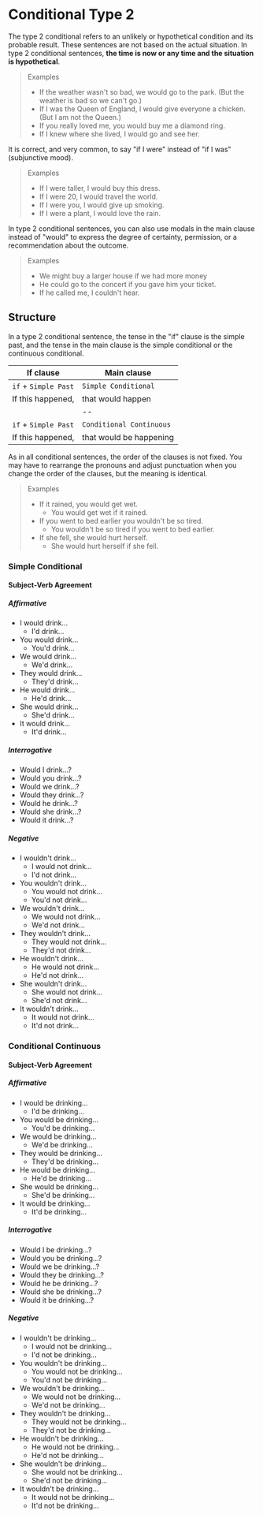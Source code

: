 # Conditional Type 2

The type 2 conditional refers to an unlikely or hypothetical condition and its probable result. These sentences are not based on the actual situation. In type 2 conditional sentences, **the time is now or any time and the situation is hypothetical**.

> Examples
>
> - If the weather wasn't so bad, we would go to the park. (But the weather is bad so we can't go.)
> - If I was the Queen of England, I would give everyone a chicken. (But I am not the Queen.)
> - If you really loved me, you would buy me a diamond ring.
> - If I knew where she lived, I would go and see her.

It is correct, and very common, to say "if I were" instead of "if I was" (subjunctive mood).

> Examples
>
> - If I were taller, I would buy this dress.
> - If I were 20, I would travel the world.
> - If I were you, I would give up smoking.
> - If I were a plant, I would love the rain.

In type 2 conditional sentences, you can also use modals in the main clause instead of "would" to express the degree of certainty, permission, or a recommendation about the outcome.

> Examples
>
> - We might buy a larger house if we had more money
> - He could go to the concert if you gave him your ticket.
> - If he called me, I couldn't hear.

## Structure

In a type 2 conditional sentence, the tense in the "if" clause is the simple past, and the tense in the main clause is the simple conditional or the continuous conditional.

| If clause            | Main clause              |
| -------------------- | ------------------------ |
| `if` + `Simple Past` | `Simple Conditional`     |
| If this happened,    | that would happen        |
|                      | --                       |
| `if` + `Simple Past` | `Conditional Continuous` |
| If this happened,    | that would be happening  |

As in all conditional sentences, the order of the clauses is not fixed. You may have to rearrange the pronouns and adjust punctuation when you change the order of the clauses, but the meaning is identical.

> Examples
>
> - If it rained, you would get wet.
>   - You would get wet if it rained.
> - If you went to bed earlier you wouldn't be so tired.
>   - You wouldn't be so tired if you went to bed earlier.
> - If she fell, she would hurt herself.
>   - She would hurt herself if she fell.

### Simple Conditional

#### Subject-Verb Agreement

##### Affirmative

- I would drink...
  - I'd drink...
- You would drink...
  - You'd drink...
- We would drink...
  - We'd drink...
- They would drink...
  - They'd drink...
- He would drink...
  - He'd drink...
- She would drink...
  - She'd drink...
- It would drink...
  - It'd drink...

##### Interrogative

- Would I drink...?
- Would you drink...?
- Would we drink...?
- Would they drink...?
- Would he drink...?
- Would she drink...?
- Would it drink...?

##### Negative

- I wouldn't drink...
  - I would not drink...
  - I'd not drink...
- You wouldn't drink...
  - You would not drink...
  - You'd not drink...
- We wouldn't drink...
  - We would not drink...
  - We'd not drink...
- They wouldn't drink...
  - They would not drink...
  - They'd not drink...
- He wouldn't drink...
  - He would not drink...
  - He'd not drink...
- She wouldn't drink...
  - She would not drink...
  - She'd not drink...
- It wouldn't drink...
  - It would not drink...
  - It'd not drink...

### Conditional Continuous

#### Subject-Verb Agreement

##### Affirmative

- I would be drinking...
  - I'd be drinking...
- You would be drinking...
  - You'd be drinking...
- We would be drinking...
  - We'd be drinking...
- They would be drinking...
  - They'd be drinking...
- He would be drinking...
  - He'd be drinking...
- She would be drinking...
  - She'd be drinking...
- It would be drinking...
  - It'd be drinking...

##### Interrogative

- Would I be drinking...?
- Would you be drinking...?
- Would we be drinking...?
- Would they be drinking...?
- Would he be drinking...?
- Would she be drinking...?
- Would it be drinking...?

##### Negative

- I wouldn't be drinking...
  - I would not be drinking...
  - I'd not be drinking...
- You wouldn't be drinking...
  - You would not be drinking...
  - You'd not be drinking...
- We wouldn't be drinking...
  - We would not be drinking...
  - We'd not be drinking...
- They wouldn't be drinking...
  - They would not be drinking...
  - They'd not be drinking...
- He wouldn't be drinking...
  - He would not be drinking...
  - He'd not be drinking...
- She wouldn't be drinking...
  - She would not be drinking...
  - She'd not be drinking...
- It wouldn't be drinking...
  - It would not be drinking...
  - It'd not be drinking...

